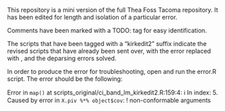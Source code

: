 This repository is a mini version of the full Thea Foss Tacoma repository. It has been edited for length and isolation of a particular error. 

Comments have been marked with a TODO: tag for easy identification. 

The scripts that have been tagged with a "kirkedit2" suffix indicate the revised scripts that have already been sent over, with the <ys> error replaced with <y>, and the deparsing errors solved.  

In order to produce the error for troubleshooting, open and run the error.R script. The error should be the following: 

Error in `map()` at scripts_original/ci_band_lm_kirkedit2.R:159:4:
ℹ In index: 5.
Caused by error in `X.piv %*% object$cov`:
! non-conformable arguments
